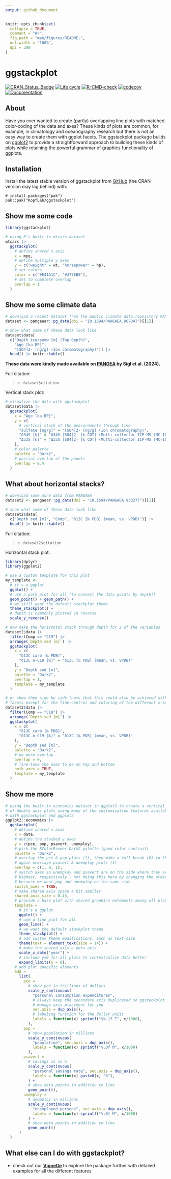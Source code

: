 ```yaml
---
output: github_document
---
```


<!-- README.md is generated from README.Rmd. Please edit that file -->

```r
knitr::opts_chunk$set(
  collapse = TRUE,
  comment = "#>",
  fig.path = "man/figures/README-",
  out.width = "100%",
  dpi = 300
)
```

# ggstackplot

<!-- badges: start -->
[![CRAN_Status_Badge](https://www.r-pkg.org/badges/version/ggstackplot)](https://cran.r-project.org/package=ggstackplot)
[![Life cycle](https://img.shields.io/badge/lifecycle-stable-brightgreen.svg)](https://lifecycle.r-lib.org/articles/stages.html)
[![R-CMD-check](https://github.com/KopfLab/ggstackplot/actions/workflows/R-CMD-check.yaml/badge.svg)](https://github.com/KopfLab/ggstackplot/actions/workflows/R-CMD-check.yaml)
[![codecov](https://codecov.io/gh/kopflab/ggstackplot/branch/main/graph/badge.svg?token=SN0YDIJ6Y6)](https://app.codecov.io/gh/kopflab/ggstackplot)
[![Documentation](https://img.shields.io/badge/docs-online-green.svg)](https://ggstackplot.kopflab.org/)
<!-- badges: end -->

## About

Have you ever wanted to create (partly) overlapping line plots with matched color-coding of the data and axes? These kinds of plots are common, for example, in climatology and oceanography research but there is not an easy way to create them with ggplot facets. The ggstackplot package builds on [ggplot2](https://ggplot2.tidyverse.org/) to provide a straightforward approach to building these kinds of plots while retaining the powerful grammar of graphics functionality of ggplots.

## Installation

Install the latest stable version of ggstackplot from [GitHub](https://github.com/KopfLab/ggstackplot) (the CRAN version may lag behind) with:

```
# install.packages("pak")
pak::pak("KopfLab/ggstackplot")
```

## Show me some code

```r
library(ggstackplot)

# using R's built-in mtcars dataset
mtcars |> 
  ggstackplot(
    # define shared x axis
    x = mpg, 
    # define multiple y axes
    y = c("weight" = wt, "horsepower" = hp),
    # set colors
    color = c("#E41A1C", "#377EB8"),
    # set to complete overlap
    overlap = 1
  )
```

## Show me some climate data

```r
# download a recent dataset from the public climate data repository PANGAEA
dataset <- pangaear::pg_data(doi = "10.1594/PANGAEA.967047")[[1]]

# show what some of these data look like
dataset$data[
  c("Depth ice/snow [m] (Top Depth)", 
    "Age [ka BP]", 
    "[SO4]2- [ng/g] (Ion chromatography)")] |>
  head() |> knitr::kable()
```

**These data were kindly made available on [PANGEA](`r dataset$url`) by Sigl et al. (2024).**

Full citation:

> `r dataset$citation`

Vertical stack plot:

```r
# visualize the data with ggstackplot
dataset$data |> 
  ggstackplot(
    x = "Age [ka BP]",
    y = c(
      # vertical stack of the measurements through time
      "sulfate [ng/g]" = "[SO4]2- [ng/g] (Ion chromatography)",
      "δ34S [‰]" = "δ34S [SO4]2- [‰ CDT] (Multi-collector ICP-MS (MC-IC...)",
      "Δ33S [‰]" = "Δ33S [SO4]2- [‰ CDT] (Multi-collector ICP-MS (MC-IC...)"
    ),
    # color palette
    palette = "Dark2",
    # partial overlap of the panels
    overlap = 0.4
  )
```

## What about horizontal stacks?

```r
# download some more data from PANGAEA
dataset2 <- pangaear::pg_data(doi = "10.1594/PANGAEA.933277")[[1]]

# show what some of these data look like
dataset2$data[
  c("Depth sed [m]", "Comp", "δ13C [‰ PDB] (mean, vs. VPDB)")] |>
  head() |> knitr::kable()
```

Full citation:

> `r dataset2$citation`

Horizontal stack plot:

```r
library(dplyr)
library(ggplot2)

# use a custom template for this plot
my_template <-
  # it's a ggplot
  ggplot() +
  # use a path plot for all (to connect the data points by depth!)
  geom_point() + geom_path() +
  # we still want the default stackplot theme
  theme_stackplot() +
  # depth is commonly plotted in reverse
  scale_y_reverse()

# now make the horizontal stack through depth for 2 of the variables
dataset2$data |> 
  filter(Comp == "C19") |>
  arrange(`Depth sed [m]`) |>
  ggstackplot(
    x = c(
      "δ13C carb [‰ PDB]",
      "δ13C n-C19 [‰]" = "δ13C [‰ PDB] (mean, vs. VPDB)"
    ),
    y = "Depth sed [m]",
    palette = "Dark2",
    overlap = 1,
    template = my_template
  )
```

```r
# or show them side by side (note that this could also be achieved with ggplot
# facets except for the fine-control and coloring of the different x-axes)
dataset2$data |> 
  filter(Comp == "C19") |>
  arrange(`Depth sed [m]`) |>
  ggstackplot(
    x = c(
      "δ13C carb [‰ PDB]",
      "δ13C n-C19 [‰]" = "δ13C [‰ PDB] (mean, vs. VPDB)"
    ),
    y = "Depth sed [m]",
    palette = "Dark2",
    # no more overlap
    overlap = 0, 
    # fine-tune the axes to be on top and bottom
    both_axes = TRUE,
    template = my_template
  )
```

## Show me more

```r
# using the built-in economics dataset in ggplot2 to create a vertical stack
# of double axis plots using many of the customization features available 
# with ggstackplot and ggplot2
ggplot2::economics |>
  ggstackplot(
    # define shared x axis
    x = date, 
    # define the stacked y axes
    y = c(pce, pop, psavert, unemploy),
    # pick the RColorBrewer Dark2 palette (good color contrast)
    palette = "Dark2",
    # overlay the pce & pop plots (1), then make a full break (0) to the once
    # again overlaye psavert & unemploy plots (1)
    overlap = c(1, 0, 1),
    # switch axes so unemploy and psavert are on the side where they are 
    # highest, respectively - not doing this here by changing the order of y
    # because we want pop and unemploy on the same side
    switch_axes = TRUE,
    # make shared axis space a bit smaller
    shared_axis_size = 0.15,
    # provide a base plot with shared graphics eelements among all plots
    template = 
      # it's a ggplot
      ggplot() +
      # use a line plot for all
      geom_line() +
      # we want the default stackplot theme
      theme_stackplot() +
      # add custom theme modifications, such as text size
      theme(text = element_text(size = 14)) +
      # make the shared axis a date axis
      scale_x_date("year") +
      # include y=0 for all plots to contextualize data better
      expand_limits(y = 0),
    # add plot specific elements
    add = 
      list(
        pce = 
          # show pce in trillions of dollars
          scale_y_continuous(
            "personal consumption expenditures", 
            # always keep the secondary axis duplicated so ggstackplot can
            # manage axis placement for you
            sec.axis = dup_axis(),
            # labeling function for the dollar units
            labels = function(x) sprintf("$%.1f T", x/1000),
          ),
        pop = 
          # show population in millions
          scale_y_continuous(
            "population", sec.axis = dup_axis(),
            labels = function(x) sprintf("%.0f M", x/1000)
          ),
        psavert = 
          # savings is in %
          scale_y_continuous(
            "personal savings rate", sec.axis = dup_axis(),
            labels = function(x) paste0(x, "%"),
          ) +
          # show data points in addition to line
          geom_point(),
        unemploy = 
          # unemploy in millions
          scale_y_continuous(
            "unemployed persons", sec.axis = dup_axis(),
            labels = function(x) sprintf("%.0f M", x/1000)
          ) +
          # show data points in addition to line
          geom_point()
      )
  )
```

## What else can I do with ggstackplot?

- check out our **[Vignette](https://ggstackplot.kopflab.org/articles/ggstackplot.html)** to explore the package further with detailed examples for all the different features

